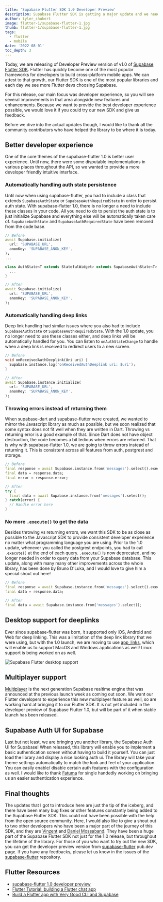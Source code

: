 ```yaml
---
title: 'Supabase Flutter SDK 1.0 Developer Preview'
description: Supabase Flutter SDK is getting a major update and we need your help making it better.
author: tyler_shukert
image: flutter-1/supabase-flutter-1.jpg
thumb: flutter-1/supabase-flutter-1.jpg
tags:
  - flutter
  - mobile
date: '2022-08-01'
toc_depth: 3
---
```


Today, we are releasing of Developer Preview version of v1.0 of [Supabase Flutter SDK](https://pub.dev/packages/supabase_flutter). Flutter has quickly become one of the most popular frameworks for developers to build cross-platform mobile apps. We can attest to that growth, our Flutter SDK is one of the most popular libraries and each day we see more Flutter devs choosing Supabase.

For this release, our main focus was developer experience, so you will see several improvements in that area alongside new features and enhancements. Because we want to provide the best developer experience possible, we would love it if you could try our new SDK and give us feedback. 

Before we dive into the actual updates though, I would like to thank all the community contributors who have helped the library to be where it is today. 

## Better developer experience

One of the core themes of the supabase-flutter 1.0 is better user experience. Until now, there were some disputable implementations in various places throughout the API, so we wanted to provide a more developer friendly intuitive interface. 

### Automatically handling auth state persistence 

Until now when using supabase-flutter, you had to include a class that extends `SupabaseAuthState` or `SupabaseAuthRequiredState` in order to persist auth state. With supabase-flutter 1.0, there is no longer a need to include these classes in your code. All you need to do to persist the auth state is to just initialize Supabase and everything else will be automatically taken care of. `SupabaseAuthState` and `SupabaseAuthRequiredState` have been removed from the code base. 

```dart
// Before
await Supabase.initialize(
  url: 'SUPABASE_URL',
  anonKey: 'SUPABASE_ANON_KEY',
);
...

class AuthState<T extends StatefulWidget> extends SupabaseAuthState<T> {
  ...
}

// After
await Supabase.initialize(
  url: 'SUPABASE_URL',
  anonKey: 'SUPABASE_ANON_KEY',
);
```

### Automatically handling deep links

Deep link handling had similar issues where you also had to include `SupabaseAuthState` or `SupabaseAuthRequiredState`. With the 1.0 update, you no longer need to use these classes either, and deep links will be automatically handled for you. You can listen to `onAuthStateChange` to handle when a deep link is received to redirect users to a new screen. 

```dart
// Before
void onReceivedAuthDeeplink(Uri uri) {
  Supabase.instance.log('onReceivedAuthDeeplink uri: $uri');
}

// After
await Supabase.instance.initialize(
  url: 'SUPABASE_URL',
  anonKey: 'SUPABASE_ANON_KEY',
);
```

### Throwing errors instead of returning them

When supabase-dart and supabase-flutter were created, we wanted to mirror the Javascript library as much as possible, but we soon realized that some syntax does not fit well when they are written in Dart. Throwing vs returning error is a good example of that. Since Dart does not have object destruction, the code becomes a bit tedious when errors are returned. That is why with supabase-flutter 1.0, we are going to throw errors instead of returning it. This is consistent across all features from auth, postgrest and storage. 

```dart
// Before
final response = await Supabase.instance.from('messages').select().execute();
final data = response.data;
final error = response.error;

// After
try {
  final data = await Supabase.instance.from('messages').select();
} catch(error) {
  // Handle error here
}
```

### No more `.execute()` to get the data

Besides throwing vs returning errors, we want this SDK to be as close as possible to the Javascript SDK to provide consistent developer experience no matter what programming language you are using. Prior to the 1.0 update, whenever you called the postgrest endpoints, you had to call `.execute()` at the end of each query. `.execute()` is now deprecated, and no longer needed in order to query data from your Supabase database. This update, along with many many other improvements across the whole library, has been done by Bruno D'Luka, and I would love to give him a special shout out here!

```dart
// Before
final response = await Supabase.instance.from('messages').select().execute();
final data = response.data;

// After
final data = await Supabase.instance.from('messages').select();
```

## Desktop support for deeplinks

Ever since supabase-flutter was born, it supported only iOS, Android and Web for deep linking. This was a limitation of the deep link library that we were using, but with the 1.0 launch, we are moving to use [app_links](https://pub.dev/packages/app_links), which will enable us to support MacOS and Windows applications as well! Linux support is being worked on as well. 

![Supabase Flutter desktop support](/images/blog/flutter-1/supported-platforms-table.png)


## Multiplayer support

[Multiplayer](https://supabase.com/blog/2022/04/01/supabase-realtime-with-multiplayer-features) is the next generation Supabase realtime engine that was announced at the previous launch week as coming out soon. We want our Flutter developers to experience this new multiplayer feature as well, so are working hard at bringing it to our Flutter SDK. It is not yet included in the developer preview of Supabase Flutter 1.0, but will be part of it when stable launch has been released. 

## Supabase Auth UI for Supabase

Last but not least, we are bringing you another library, the Supabase Auth UI for Supabase! When released, this library will enable you to implement a basic authentication screen without having to build it yourself. You can just load the library and display a nice looking auth ui. The library will take your theme settings automatically to match the look and feel of your application. You can easily enable/ disable certain auth features with the configuration as well. I would like to thank [Fatuma](https://twitter.com/XquisiteDreamer) for single handedly working on bringing us an easier authentication experience. 

## Final thoughts

The updates that I got to introduce here are just the tip of the iceberg, and there have been many bug fixes or other features constantly being added to the Supabase Flutter SDK. This could not have been possible with the help from the open source community. Here, I would also like to give a shout out to two other developers who have been a major part of the journey of this SDK, and they are [Vinzent](https://twitter.com/Vinzent03_) and [Daniel Mossaband](https://github.com/DanMossa). They have been a huge part of the Supabase Flutter SDK not just for the 1.0 release, but throughout the lifetime of the library. 
For those of you who want to try out the new SDK, you can get the developer preview version from [supabase-flutter](https://pub.dev/packages/supabase_flutter) pub.dev page. 
If you have any feedbacks, please let us know in the issues of the [supabase-flutter](https://github.com/supabase-community/supabase-flutter/issues) repository. 

## Flutter Resources

- [supabase-flutter 1.0 developer preview](https://pub.dev/packages/supabase_flutter)
- [Flutter Tutorial: building a Flutter chat app](https://supabase.com/blog/2022/06/30/flutter-tutorial-building-a-chat-app)
- [Build a Flutter app with Very Good CLI and Supabase](https://verygood.ventures/blog/flutter-app-very-good-cli-supabase)